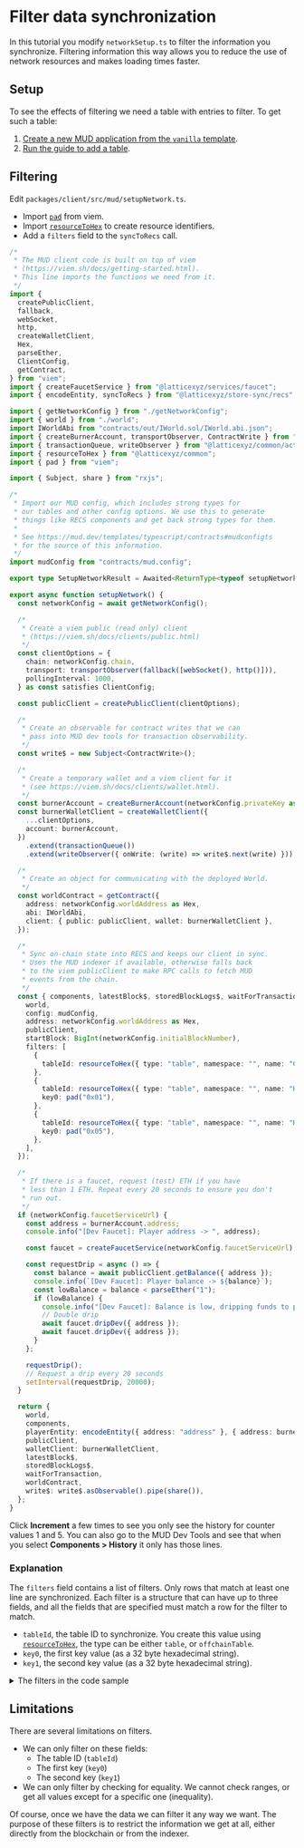 
# Filter data synchronization

In this tutorial you modify `networkSetup.ts` to filter the information you synchronize.
Filtering information this way allows you to reduce the use of network resources and makes loading times faster.

## Setup

To see the effects of filtering we need a table with entries to filter. To get such a table:

1. [Create a new MUD application from the `vanilla` template](/quickstart).
1. [Run the guide to add a table](./add-table).

## Filtering

Edit `packages/client/src/mud/setupNetwork.ts`.

- Import [`pad`](https://viem.sh/docs/utilities/pad.html) from viem.
- Import [`resourceToHex`](https://github.com/latticexyz/mud/blob/main/packages/common/src/resourceToHex.ts) to create resource identifiers.
- Add a `filters` field to the `syncToRecs` call.

<CollapseCode>

```ts filename="setupNetwork.ts" copy showLineNumbers {25-26,96-108}
/*
 * The MUD client code is built on top of viem
 * (https://viem.sh/docs/getting-started.html).
 * This line imports the functions we need from it.
 */
import {
  createPublicClient,
  fallback,
  webSocket,
  http,
  createWalletClient,
  Hex,
  parseEther,
  ClientConfig,
  getContract,
} from "viem";
import { createFaucetService } from "@latticexyz/services/faucet";
import { encodeEntity, syncToRecs } from "@latticexyz/store-sync/recs";

import { getNetworkConfig } from "./getNetworkConfig";
import { world } from "./world";
import IWorldAbi from "contracts/out/IWorld.sol/IWorld.abi.json";
import { createBurnerAccount, transportObserver, ContractWrite } from "@latticexyz/common";
import { transactionQueue, writeObserver } from "@latticexyz/common/actions";
import { resourceToHex } from "@latticexyz/common";
import { pad } from "viem";

import { Subject, share } from "rxjs";

/*
 * Import our MUD config, which includes strong types for
 * our tables and other config options. We use this to generate
 * things like RECS components and get back strong types for them.
 *
 * See https://mud.dev/templates/typescript/contracts#mudconfigts
 * for the source of this information.
 */
import mudConfig from "contracts/mud.config";

export type SetupNetworkResult = Awaited<ReturnType<typeof setupNetwork>>;

export async function setupNetwork() {
  const networkConfig = await getNetworkConfig();

  /*
   * Create a viem public (read only) client
   * (https://viem.sh/docs/clients/public.html)
   */
  const clientOptions = {
    chain: networkConfig.chain,
    transport: transportObserver(fallback([webSocket(), http()])),
    pollingInterval: 1000,
  } as const satisfies ClientConfig;

  const publicClient = createPublicClient(clientOptions);

  /*
   * Create an observable for contract writes that we can
   * pass into MUD dev tools for transaction observability.
   */
  const write$ = new Subject<ContractWrite>();

  /*
   * Create a temporary wallet and a viem client for it
   * (see https://viem.sh/docs/clients/wallet.html).
   */
  const burnerAccount = createBurnerAccount(networkConfig.privateKey as Hex);
  const burnerWalletClient = createWalletClient({
    ...clientOptions,
    account: burnerAccount,
  })
    .extend(transactionQueue())
    .extend(writeObserver({ onWrite: (write) => write$.next(write) }));

  /*
   * Create an object for communicating with the deployed World.
   */
  const worldContract = getContract({
    address: networkConfig.worldAddress as Hex,
    abi: IWorldAbi,
    client: { public: publicClient, wallet: burnerWalletClient },
  });

  /*
   * Sync on-chain state into RECS and keeps our client in sync.
   * Uses the MUD indexer if available, otherwise falls back
   * to the viem publicClient to make RPC calls to fetch MUD
   * events from the chain.
   */
  const { components, latestBlock$, storedBlockLogs$, waitForTransaction } = await syncToRecs({
    world,
    config: mudConfig,
    address: networkConfig.worldAddress as Hex,
    publicClient,
    startBlock: BigInt(networkConfig.initialBlockNumber),
    filters: [
      {
        tableId: resourceToHex({ type: "table", namespace: "", name: "Counter" }),
      },
      {
        tableId: resourceToHex({ type: "table", namespace: "", name: "History" }),
        key0: pad("0x01"),
      },
      {
        tableId: resourceToHex({ type: "table", namespace: "", name: "History" }),
        key0: pad("0x05"),
      },
    ],
  });

  /*
   * If there is a faucet, request (test) ETH if you have
   * less than 1 ETH. Repeat every 20 seconds to ensure you don't
   * run out.
   */
  if (networkConfig.faucetServiceUrl) {
    const address = burnerAccount.address;
    console.info("[Dev Faucet]: Player address -> ", address);

    const faucet = createFaucetService(networkConfig.faucetServiceUrl);

    const requestDrip = async () => {
      const balance = await publicClient.getBalance({ address });
      console.info(`[Dev Faucet]: Player balance -> ${balance}`);
      const lowBalance = balance < parseEther("1");
      if (lowBalance) {
        console.info("[Dev Faucet]: Balance is low, dripping funds to player");
        // Double drip
        await faucet.dripDev({ address });
        await faucet.dripDev({ address });
      }
    };

    requestDrip();
    // Request a drip every 20 seconds
    setInterval(requestDrip, 20000);
  }

  return {
    world,
    components,
    playerEntity: encodeEntity({ address: "address" }, { address: burnerWalletClient.account.address }),
    publicClient,
    walletClient: burnerWalletClient,
    latestBlock$,
    storedBlockLogs$,
    waitForTransaction,
    worldContract,
    write$: write$.asObservable().pipe(share()),
  };
}

```

</CollapseCode>

Click **Increment** a few times to see you only see the history for counter values 1 and 5.
You can also go to the MUD Dev Tools and see that when you select **Components > History** it only has those lines.

### Explanation

The `filters` field contains a list of filters.
Only rows that match at least one line are synchronized.
Each filter is a structure that can have up to three fields, and all the fields that are specified must match a row for the filter to match.

- `tableId`, the table ID to synchronize.
  You create this value using [`resourceToHex`](https://github.com/latticexyz/mud/blob/main/packages/common/src/resourceToHex.ts), the type can be either `table`, or `offchainTable`.
- `key0`, the first key value (as a 32 byte hexadecimal string).
- `key1`, the second key value (as a 32 byte hexadecimal string).

<details>

<summary>The filters in the code sample</summary>

```ts
    filters: [
      {
         tableId: resourceToHex({ type: "table", namespace: "", name: "Counter"}),
      },
```

The first filter is for the `:Counter` table (`Counter` in the root namespace).
We don't specify any keys, because we want all the rows of the table.
It's a singleton so there is only one row anyway.

```ts
      {
         tableId: resourceToHex({ type: "table", namespace: "", name: "History"}),
         key0: pad("0x01"),
      },
      {
         tableId: resourceToHex({ type: "table", namespace: "", name: "History"}),
         key0: pad("0x05"),
      },
    ],
```

These two filters apply to the `History` table.
This table has just one key, the counter value which the row documents.
We need a separate filter for every value, and here we have two we care about: `1` and `5`.

</details>

## Limitations

There are several limitations on filters.

- We can only filter on these fields:
  - The table ID (`tableId`)
  - The first key (`key0`)
  - The second key (`key1`)
- We can only filter by checking for equality.
  We cannot check ranges, or get all values except for a specific one (inequality).

Of course, once we have the data we can filter it any way we want.
The purpose of these filters is to restrict the information we get at all, either directly from the blockchain or from the indexer.

